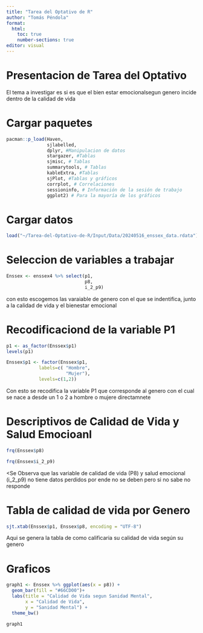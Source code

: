 ```yaml
---
title: "Tarea del Optativo de R"
author: "Tomás Péndola"
format:
  html:
    toc: true
    number-sections: true
editor: visual
---
```


# Presentacion de Tarea del Optativo

El tema a investigar es si es que el bien estar emocionalsegun genero incide dentro de la calidad de vida

# Cargar paquetes

```r
pacman::p_load(Haven,
               sjlabelled,
               dplyr, #Manipulacion de datos
               stargazer, #Tablas
               sjmisc, # Tablas
               summarytools, # Tablas
               kableExtra, #Tablas
               sjPlot, #Tablas y gráficos
               corrplot, # Correlaciones
               sessioninfo, # Información de la sesión de trabajo
               ggplot2) # Para la mayoría de los gráficos
```

# Cargar datos

```r
load("~/Tarea-del-Optativo-de-R/Input/Data/20240516_enssex_data.rdata")
```

# Seleccion de variables a trabajar

```r

Enssex <- enssex4 %>% select(p1,
                             p8, 
                             i_2_p9)


```

con esto escogemos las varaiable de genero con el que se indentifica, junto a la calidad de vida y el bienestar emocional

# Recodificaciond de la variable P1

```r

p1 <- as_factor(Enssex$p1) 
levels(p1)  

Enssex$p1 <- factor(Enssex$p1,
            labels=c( "Hombre",
                      "Mujer"),
            levels=c(1,2))

```

Con esto se recodifica la variable P1 que corresponde al genero con el cual se nace a desde un 1 o 2 a hombre o mujere directamnete

# Descriptivos de Calidad de Vida y Salud Emocioanl

```r

frq(Enssex$p8)

frq(Enssex$i_2_p9)

```

\<Se Observa que las variable de calidad de vida (P8) y salud emocional (i_2_p9) no tiene datos perdidos por ende no se deben pero si no sabe no responde

# Tabla de calidad de vida por Genero

```r

sjt.xtab(Enssex$p1, Enssex$p8, encoding = "UTF-8")

```

Aqui se genera la tabla de como calificaria su calidad de vida según su genero

# Graficos

```r

graph1 <- Enssex %>% ggplot(aes(x = p8)) + 
  geom_bar(fill = "#66CD00")+
  labs(title = "Calidad de Vida segun Sanidad Mental",
       x = "Calidad de Vida",
       y = "Sanidad Mental") +
  theme_bw()

graph1
```

